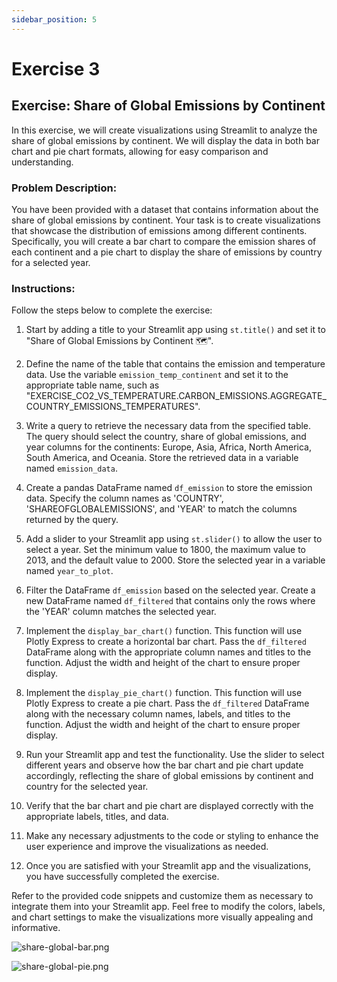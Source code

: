 ```yaml
---
sidebar_position: 5
---
```


# Exercise 3

## Exercise: Share of Global Emissions by Continent

In this exercise, we will create visualizations using Streamlit to analyze the share of global emissions by continent. We will display the data in both bar chart and pie chart formats, allowing for easy comparison and understanding.

### Problem Description:
You have been provided with a dataset that contains information about the share of global emissions by continent. Your task is to create visualizations that showcase the distribution of emissions among different continents. Specifically, you will create a bar chart to compare the emission shares of each continent and a pie chart to display the share of emissions by country for a selected year.

### Instructions:
Follow the steps below to complete the exercise:

1. Start by adding a title to your Streamlit app using `st.title()` and set it to "Share of Global Emissions by Continent 🗺".

2. Define the name of the table that contains the emission and temperature data. Use the variable `emission_temp_continent` and set it to the appropriate table name, such as "EXERCISE_CO2_VS_TEMPERATURE.CARBON_EMISSIONS.AGGREGATE_COUNTRY_EMISSIONS_TEMPERATURES".

3. Write a query to retrieve the necessary data from the specified table. The query should select the country, share of global emissions, and year columns for the continents: Europe, Asia, Africa, North America, South America, and Oceania. Store the retrieved data in a variable named `emission_data`.

4. Create a pandas DataFrame named `df_emission` to store the emission data. Specify the column names as 'COUNTRY', 'SHAREOFGLOBALEMISSIONS', and 'YEAR' to match the columns returned by the query.

5. Add a slider to your Streamlit app using `st.slider()` to allow the user to select a year. Set the minimum value to 1800, the maximum value to 2013, and the default value to 2000. Store the selected year in a variable named `year_to_plot`.

6. Filter the DataFrame `df_emission` based on the selected year. Create a new DataFrame named `df_filtered` that contains only the rows where the 'YEAR' column matches the selected year.

7. Implement the `display_bar_chart()` function. This function will use Plotly Express to create a horizontal bar chart. Pass the `df_filtered` DataFrame along with the appropriate column names and titles to the function. Adjust the width and height of the chart to ensure proper display.

8. Implement the `display_pie_chart()` function. This function will use Plotly Express to create a pie chart. Pass the `df_filtered` DataFrame along with the necessary column names, labels, and titles to the function. Adjust the width and height of the chart to ensure proper display.

9. Run your Streamlit app and test the functionality. Use the slider to select different years and observe how the bar chart and pie chart update accordingly, reflecting the share of global emissions by continent and country for the selected year.

10. Verify that the bar chart and pie chart are displayed correctly with the appropriate labels, titles, and data.

11. Make any necessary adjustments to the code or styling to enhance the user experience and improve the visualizations as needed.

12. Once you are satisfied with your Streamlit app and the visualizations, you have successfully completed the exercise.

Refer to the provided code snippets and customize them as necessary to integrate them into your Streamlit app. Feel free to modify the colors, labels, and chart settings to make the visualizations more visually appealing and informative.



![share-global-bar.png](./assets/share-global-bar.png)


![share-global-pie.png](./assets/share-global-pie.png)